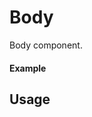 
<Meta of={Body} title="Body" />

# Body

Body component.

#### Example

<Canvas of={Body.Primary} />

## Usage

```ts
import { Body } from '@maxvandewiel/mc'


const Example = () => {
  return (
      <Body />
  );
};

export default Example;
```


